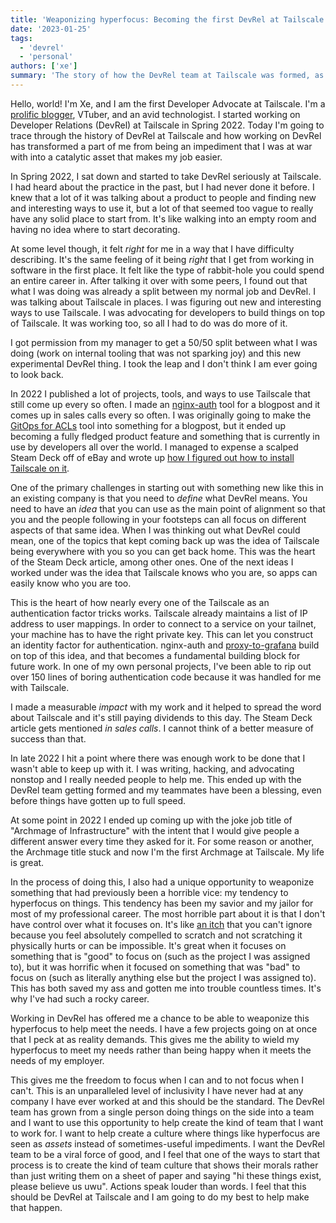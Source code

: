 ```yaml
---
title: 'Weaponizing hyperfocus: Becoming the first DevRel at Tailscale'
date: '2023-01-25'
tags:
  - 'devrel'
  - 'personal'
authors: ['xe']
summary: 'The story of how the DevRel team at Tailscale was formed, as told by Xe, our first developer advocate.'
---
```


Hello, world! I'm Xe, and I am the first Developer Advocate at
Tailscale. I'm a [prolific blogger](https://xeiaso.net/blog), VTuber,
and an avid technologist. I started working on Developer Relations
(DevRel) at Tailscale in Spring 2022. Today I'm going to trace through
the history of DevRel at Tailscale and how working on DevRel has
transformed a part of me from being an impediment that I was at war
with into a catalytic asset that makes my job easier.

<HeroImage
  src="/images/hero/teyvat-utopia.png"
  desc="landscape, fuji-san, pagodas, space needle"
  width={1280}
  height={512}
  generator="Waifu Diffusion v1.3"
/>

In Spring 2022, I sat down and started to take DevRel seriously at
Tailscale. I had heard about the practice in the past, but I had never
done it before. I knew that a lot of it was talking about a product to
people and finding new and interesting ways to use it, but a lot of
that seemed too vague to really have any solid place to start from.
It's like walking into an empty room and having no idea where to start
decorating.

At some level though, it felt _right_ for me in a way that I have
difficulty describing. It's the same feeling of it being _right_ that
I get from working in software in the first place. It felt like the
type of rabbit-hole you could spend an entire career in. After talking
it over with some peers, I found out that what I was doing was already
a split between my normal job and DevRel. I was talking about
Tailscale in places. I was figuring out new and interesting ways to
use Tailscale. I was advocating for developers to build things on top
of Tailscale. It was working too, so all I had to do was do more of
it.

I got permission from my manager to get a 50/50 split between what I
was doing (work on internal tooling that was not sparking joy) and
this new experimental DevRel thing. I took the leap and I don't think
I am ever going to look back.

In 2022 I published a lot of projects, tools, and ways to use
Tailscale that still come up every so often. I made an
[nginx-auth](https://tailscale.com/blog/tailscale-auth-nginx/) tool
for a blogpost and it comes up in sales calls every so often. I was
originally going to make the [GitOps for
ACLs](https://tailscale.com/blog/gitops-acls/) tool into something for
a blogpost, but it ended up becoming a fully fledged product feature
and something that is currently in use by developers all over the
world. I managed to expense a scalped Steam Deck off of eBay and wrote
up [how I figured out how to install Tailscale on
it](https://tailscale.com/blog/steam-deck/).

One of the primary challenges in starting out with something new like
this in an existing company is that you need to _define_ what DevRel
means. You need to have an _idea_ that you can use as the main point
of alignment so that you and the people following in your footsteps
can all focus on different aspects of that same idea. When I was
thinking out what DevRel could mean, one of the topics that kept
coming back up was the idea of Tailscale being everywhere with you so
you can get back home. This was the heart of the Steam Deck article,
among other ones. One of the next ideas I worked under was the idea
that Tailscale knows who you are, so apps can easily know who you are
too.

This is the heart of how nearly every one of the Tailscale as an
authentication factor tricks works. Tailscale already maintains a list
of IP address to user mappings. In order to connect to a service on
your tailnet, your machine has to have the right private key. This
can let you construct an identity factor for authentication.
nginx-auth and
[proxy-to-grafana](https://tailscale.com/blog/grafana-auth/) build on
top of this idea, and that becomes a fundamental building block for
future work. In one of my own personal projects, I've been able to rip
out over 150 lines of boring authentication code because it was
handled for me with Tailscale.

I made a measurable _impact_ with my work and it helped to spread the
word about Tailscale and it's still paying dividends to this day. The
Steam Deck article gets mentioned _in sales calls_. I cannot think of
a better measure of success than that.

In late 2022 I hit a point where there was enough work to be done that
I wasn't able to keep up with it. I was writing, hacking, and
advocating nonstop and I really needed people to help me. This ended
up with the DevRel team getting formed and my teammates have been a
blessing, even before things have gotten up to full speed.

<ConvSnippet name="Xe Iaso">
  At some point in 2022 I ended up coming up with the joke job title of "Archmage of Infrastructure"
  with the intent that I would give people a different answer every time they asked for it. For some
  reason or another, the Archmage title stuck and now I'm the first Archmage at Tailscale. My life
  is great.
</ConvSnippet>

In the process of doing this, I also had a unique opportunity to
weaponize something that had previously been a horrible vice: my
tendency to hyperfocus on things. This tendency has been my savior and
my jailor for most of my professional career. The most horrible part
about it is that I don't have control over what it focuses on. It's
like [an itch](https://xeiaso.net/blog/the-itch-2020-10-11) that you
can't ignore because you feel absolutely compelled to scratch and not
scratching it physically hurts or can be impossible. It's great when
it focuses on something that is "good" to focus on (such as the
project I was assigned to), but it was horrific when it focused on
something that was "bad" to focus on (such as literally anything else
but the project I was assigned to). This has both saved my ass and
gotten me into trouble countless times. It's why I've had such a rocky
career.

Working in DevRel has offered me a chance to be able to weaponize this
hyperfocus to help meet the needs. I have a few projects going on at
once that I peck at as reality demands. This gives me the ability to
wield my hyperfocus to meet my needs rather than being happy when it
meets the needs of my employer.

This gives me the freedom to focus when I can and to not focus when I
can't. This is an unparalleled level of inclusivity I have never had
at any company I have ever worked at and this should be the standard.
The DevRel team has grown from a single person doing things on the
side into a team and I want to use this opportunity to help create the
kind of team that I want to work for. I want to help create a culture
where things like hyperfocus are seen as _assets_ instead of
sometimes-useful impediments. I want the DevRel team to be a viral
force of good, and I feel that one of the ways to start that process
is to create the kind of team culture that shows their morals rather
than just writing them on a sheet of paper and saying "hi these things
exist, please believe us uwu". Actions speak louder than words. I feel
that this should be DevRel at Tailscale and I am going to do my best
to help make that happen.
